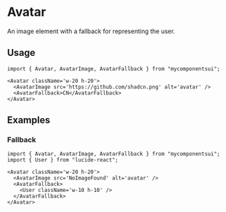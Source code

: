 

<Meta of={ComponentStories} />

# Avatar

An image element with a fallback for representing the user.

<Canvas of={ComponentStories.Default} />

<Controls />

## Usage

```tsx
import { Avatar, AvatarImage, AvatarFallback } from "mycomponentsui";
```

```tsx
<Avatar className='w-20 h-20'>
  <AvatarImage src='https://github.com/shadcn.png' alt='avatar' />
  <AvatarFallback>CN</AvatarFallback>
</Avatar>
```

## Examples

### Fallback

<Canvas of={ComponentStories.Fallback} />

```tsx
import { Avatar, AvatarImage, AvatarFallback } from "mycomponentsui";
import { User } from "lucide-react";
```

```tsx
<Avatar className='w-20 h-20'>
  <AvatarImage src='NoImageFound' alt='avatar' />
  <AvatarFallback>
    <User className='w-10 h-10' />
  </AvatarFallback>
</Avatar>
```
